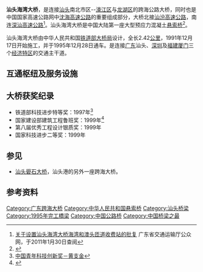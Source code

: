 {{Infobox_Bridge
|bridge_name= 汕头海湾大桥
|image=汕头海湾大桥.jpg
|image_size=
<!-- 未知参数 |image2= China Expwy G15 sign with name.svg -->
<!-- 未知参数 |image2_size=110px -->
|caption= 
|official_name= 
|also_known_as= 
|carries= 双向四车道
|crosses= [[汕头港|汕头港]]
|locale= [[汕头市|汕头市]][[龙湖区|龙湖区]]和汕头市[[濠江区|濠江区]]
|maint= 
|id= 
|design= [[悬索桥|悬索桥]]
|mainspan= {{convert|452|m|ft|0}}
|length=  {{convert|2420|m|ft|0}}
|width= 23.8米
|clearance= 
|below= 46米
|traffic= 
|open= 1995年12月28日
|closed= 
|toll= 15-100元
|map_cue= 
|map_image= 
|map_text= 
|map_width= 
|coordinates= {{coord|23|20|N|116|44.6|E}}
|lat= 
|long= 
}}
'''汕头海湾大桥'''，是连接[[汕头|汕头]]南北市区--[[濠江区|濠江区]]与[[龙湖区|龙湖区]]的跨海公路大桥，同时也是中国国家高速公路网中[[沈海高速公路|沈海高速公路]]的重要组成部分，大桥北接[[汕汾高速公路|汕汾高速公路]]，南连[[深汕高速公路|深汕高速公路]]<ref>[http://www.gdcd.gov.cn/xzxkgg/20110125145950820_1.shtml 关于设置汕头海湾大桥海湾和澳头匝道收费站的批复] {{Wayback|url=http://www.gdcd.gov.cn/xzxkgg/20110125145950820_1.shtml |date=20160304102910 }} 广东省交通运输厅公众网，于2011年1月30日查阅</ref>。汕头海湾大桥是中国大陆第一座大型预应力混凝土[[悬索桥|悬索桥]]<ref>{{Cite web |url=http://www.china.com.cn/aboutchina/data/zgdq/2008-04/16/content_14960027.htm |title=汕头海湾大桥 |access-date=2009-12-24 |archive-date=2016-03-05 |archive-url=https://web.archive.org/web/20160305084307/http://www.china.com.cn/aboutchina/data/zgdq/2008-04/16/content_14960027.htm |dead-url=no }}</ref>。

汕头海湾大桥由中华人民共和国[[铁道部大桥局|铁道部大桥局]]设计，全长2.42[[公里|公里]]，1991年12月17日开始施工，并于1995年12月28日通车。是连接[[广东|广东]]汕头、[[深圳|深圳]]及[[福建|福建]][[厦门|厦门]]三个[[经济特区|经济特区]]的交通主干道。

== 互通枢纽及服务设施 ==
{{Start expwy exit box|place=1}}
{{Expwy exit item|place=[[汕头市|汕头市]]<br />[[龙湖区|龙湖区]]|place rows=2|type=E|name=汕头|dist start=0 km|index=2558|highway connection={{China Expwy Name|G15|[[汕汾高速公路|汕汾高速公路]]}}|road connection=中山东路}}
{{Expwy exit item|type=E|name=海湾|index=2560|dist start=2 km|road connection=中山东路<br>泰山南路}}
{{Expwy exit item|place=[[汕头市|汕头市]]<br />[[濠江区|濠江区]]|place rows=1|type=E|name=澳头|index=2565|dist start=5 km|highway connection={{China Expwy Name|G15|[[深汕高速公路|深汕高速公路]]}}|road connection={{中国国道名|324|南滨路}}|comment=}}
{{End expwy exit box|place=1}}

==大桥获奖纪录==
* 铁道部科技进步特等奖：1997年<ref>[http://www.cycnet.com/cysn/hotspot/chuangxin/000623076.htm 中国青年科技创新奖－黄支金]{{dead link|date=2018年3月 |bot=InternetArchiveBot |fix-attempted=yes }}</ref>
* 国家建设部建筑工程鲁班奖：1999年<ref>{{Cite web |url=http://www.cahwec.com/article.php/3621 |title=中国交通建设监理学会－广东华路交通科技有限公司 |access-date=2009-12-24 |archive-url=https://web.archive.org/web/20160304080510/http://www.cahwec.com/article.php/3621 |archive-date=2016-03-04 |dead-url=yes }}</ref>
* 第八届优秀工程设计银质奖：1999年
* 国家科技进步二等奖：1999年

==参见==
* [[汕头礐石大桥|汕头礐石大桥]]，汕头港的另外一座跨海大桥。

==参考资料==
{{reflist}}


{{汕头八景}}
{{广东省高速公路}}

[[Category:广东跨海大桥|Category:广东跨海大桥]]
[[Category:中华人民共和国悬索桥|Category:中华人民共和国悬索桥]]
[[Category:汕头桥梁|Category:汕头桥梁]]
[[Category:1995年完工橋梁|Category:1995年完工橋梁]]
[[Category:中国公路桥|Category:中国公路桥]]
[[Category:中国桥梁之最|Category:中国桥梁之最]]